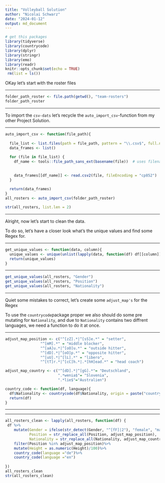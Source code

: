 ```yaml
---
title: "Volleyball Solution"
author: "Nicolai Schwarz"
date: "2024-01-12"
output: md_document
---
```


```r
# get this packages
library(tidyverse)
library(countrycode)
library(dplyr)
library(stringr)
library(emo)
library(readr)
knitr::opts_chunk$set(echo = TRUE)
 rm(list = ls())
```

OKay let's start with the roster files

***

```r
folder_path_roster <- file.path(getwd(), "team-rosters")
folder_path_roster
```

***

To import the `csv-dats` let's recycle the `auto_import_csv`-function from my other Project Solution.

***

```r

auto_import_csv <- function(file_path){
  
  file_list <- list.files(path = file_path, pattern = "\\.csv$", full.names = TRUE)        #-> here we could change the auto import to other data type's 
  data_frames <- list()
  
  for (file in file_list) {
    df_name <- tools::file_path_sans_ext(basename(file))  # uses filename as dataframe
    
    
    data_frames[[df_name]] <- read.csv2(file, fileEncoding = "cp852")
  }
  
  return(data_frames)
}
all_rosters <- auto_import_csv(folder_path_roster)

str(all_rosters, list.len = 2)
```

***

Alright, now let's start to clean the data.

To do so, let's have a closer look what's the unique values and find some Regex for.

***

```r

get_unique_values <- function(data, column){
  unique_values <- unique(unlist(lapply(data, function(df) df[[column]])))
  return(unique_values)
}

```

***

```r

get_unique_values(all_rosters, "Gender")
get_unique_values(all_rosters, "Position")
get_unique_values(all_rosters, "Nationality")

```

***

Quiet some mistakes to correct, let's create some  `adjust_map's` for the Regex

To use the `countrycode`package proper we also should do some pre mutating for `Nationality`, 
and due to `Nationality` contains two diffrent languages, we need a function to do it at once.

***
```r

adjust_map_position <- c("^[zZ].*|^[sS]e.*" = "setter",
                "^[mM].*" = "middle blocker",
                "^[aA]u.*|^[oO]u.*" = "outside hitter",
                "^[dD].*|^[oO]p.*" = "opposite hitter",
                "^[uU].*|^[lL].*" = "libero",
                "^[tT]r.*|^[cC]h.*|.*[hH]ead.*" = "head coach")

adjust_map_country <- c("^[dD].*|^[gG].*"= "Deutschland",
                        ".*wenia$"= "Slovenia",
                        ".*lie$"="Australien")

country_code <- function(df, language){
  df$Nationality <- countrycode(df$Nationality, origin = paste("country.name", language, sep = "."), destination = "ioc", nomatch=NULL)
  return(df)
}
```

***

***
```r
all_rosters_clean <- lapply(all_rosters, function(df) {
 df %>%
    mutate(Gender = ifelse(str_detect(Gender, "^[fF]|2"), "female", "male"),
           Position = str_replace_all(Position, adjust_map_position),
           Nationality = str_replace_all(Nationality, adjust_map_country))%>%
    filter(Position %in% adjust_map_position)%>%
    mutate(Height = as.numeric(Height)/100)%>%
    country_code(language ="de")%>%
    country_code(language ="en")
    
})
all_rosters_clean
str(all_rosters_clean)
```